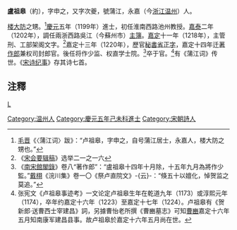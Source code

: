 '''盧祖皋'''（約{{bd|1174年||1224年}}），字申之，又字次夔，號蒲江，永嘉（今[[浙江|浙江]][[温州|温州]]）人。

[[楼大防|楼大防]]之甥。<ref>[[毛晋|毛晋]]《〈蒲江词〉跋》：“卢祖皋，字申之，自号蒲江居士，永嘉人，楼大防之甥也。”</ref>[[慶元|慶元]]五年（1199年）進士，初任淮南西路池州教授。[[嘉泰|嘉泰]]二年（1202年），調任兩浙西路吳江（今蘇州市）[[主簿|主簿]]。[[嘉定|嘉定]]十一年（1218年），主管刑、工部架阁文字。<ref>《[[宋会要辑稿|宋会要辑稿]]》选举二一之一六</ref>嘉定十三年（1220年），歷官[[秘書省|秘書省]][[正字|正字]]，嘉定十四年迁[[著作郎|著作郎]]兼权司封郎官。後任将作少监、权直学士院。<ref>《[[南宋館閣錄|南宋館閣錄]]》卷八“著作郎”：“盧祖皋十四年十月除，十五年九月為將作少監。”[[戴栩|戴栩]]《浣川集》卷一〇《祭卢直院文》-{云}-：“倏五十以嬗化，悼贺监之莫追。”</ref>卒于官。<ref>张宪文《卢祖皋事迹考》一文论定卢祖皋生年在乾道九年（1173）或淳熙元年（1174），卒年约嘉定十六年（1223）至嘉定十七年（1224）。卢祖皋有《贺新郎·送曹西士宰建昌》詞，另據曹怡老所撰《曹豳墓志》可知[[曹豳|曹豳]]嘉定十六年五月知南康军建昌县事。故卢祖皋於嘉定十六年五月尚在世。</ref>有《蒲江词》传世。《[[宋诗纪事|宋诗纪事]]》存其诗七首。

==注釋==
{{reflist}}
[[category:南宋官员|L]]
[[Category:温州人|Category:温州人]]
[[Category:慶元五年己未科進士|Category:慶元五年己未科進士]]
[[Category:宋朝詩人|Category:宋朝詩人]]